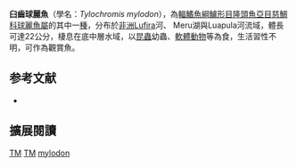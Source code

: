 {{Speciesbox
| name = 臼齒球麗魚
| status = LC
| status_system = IUCN3.1
| image = 
| image_width = 240px
| genus = Tylochromis
| species = mylodon
| authority = {{le|查爾斯·塔特·里根|Charles Tate Regan|Regan}}, 1920
| synonyms = 
}}

'''臼齒球麗魚'''（學名：''Tylochromis mylodon''），為[[輻鰭魚綱|輻鰭魚綱]][[鱸形目|鱸形目]][[隆頭魚亞目|隆頭魚亞目]][[慈鯛科|慈鯛科]][[球麗魚屬|球麗魚屬]]的其中一[[種|種]]，分布於[[非洲|非洲]]Lufira河、 Meru湖與Luapula河流域，體長可達22公分，棲息在底中層水域，以[[昆蟲|昆蟲]]幼蟲、[[軟體動物|軟體動物]]等為食，生活習性不明，可作為觀賞魚。

==参考文献==
*{{FishBase_species|genus=Tylochromis|species=mylodon|year=2013|month=5}}

== 擴展閱讀 ==
{{refbegin}}
{{wikispecies-inline|Tylochromis mylodon|臼齒球麗魚}}
{{refend}}
{{Taxonbar|from=Q6414613}}

[[Category:IUCN红色名录无危物种|TM]]
[[Category:觀賞魚|TM]]
[[Category:球麗魚屬|mylodon]]


{{鱸形目小作品}}